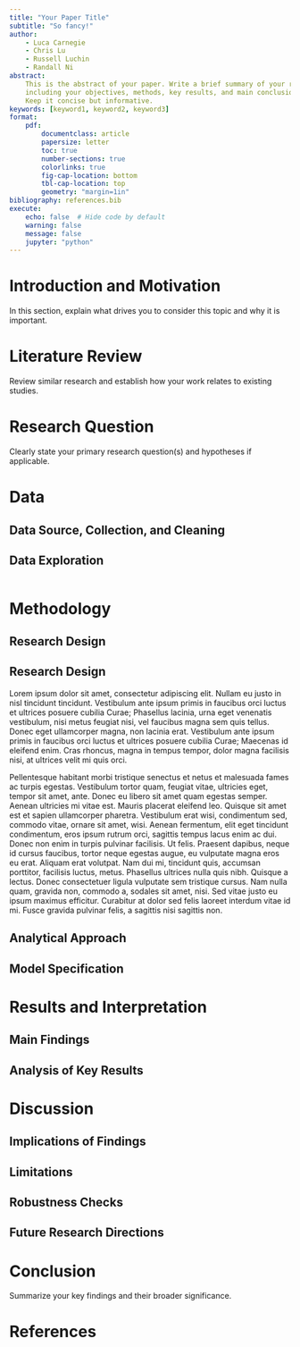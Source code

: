 ```yaml
---
title: "Your Paper Title"
subtitle: "So fancy!"
author:
    - Luca Carnegie
    - Chris Lu
    - Russell Luchin
    - Randall Ni
abstract:
    This is the abstract of your paper. Write a brief summary of your research,
    including your objectives, methods, key results, and main conclusions.
    Keep it concise but informative.
keywords: [keyword1, keyword2, keyword3]
format:
    pdf:
        documentclass: article
        papersize: letter
        toc: true
        number-sections: true
        colorlinks: true
        fig-cap-location: bottom
        tbl-cap-location: top
        geometry: "margin=1in"  
bibliography: references.bib
execute:
    echo: false  # Hide code by default
    warning: false
    message: false
    jupyter: "python"
---
```


# Introduction and Motivation

In this section, explain what drives you to consider this topic and why it is important.

# Literature Review

Review similar research and establish how your work relates to existing studies.

# Research Question

Clearly state your primary research question(s) and hypotheses if applicable.

# Data

## Data Source, Collection, and Cleaning
## Data Exploration

```python



```

# Methodology

## Research Design

## Research Design

Lorem ipsum dolor sit amet, consectetur adipiscing elit. Nullam eu justo in nisl tincidunt tincidunt. Vestibulum ante ipsum primis in faucibus orci luctus et ultrices posuere cubilia Curae; Phasellus lacinia, urna eget venenatis vestibulum, nisi metus feugiat nisi, vel faucibus magna sem quis tellus. Donec eget ullamcorper magna, non lacinia erat. Vestibulum ante ipsum primis in faucibus orci luctus et ultrices posuere cubilia Curae; Maecenas id eleifend enim. Cras rhoncus, magna in tempus tempor, dolor magna facilisis nisi, at ultrices velit mi quis orci.

Pellentesque habitant morbi tristique senectus et netus et malesuada fames ac turpis egestas. Vestibulum tortor quam, feugiat vitae, ultricies eget, tempor sit amet, ante. Donec eu libero sit amet quam egestas semper. Aenean ultricies mi vitae est. Mauris placerat eleifend leo. Quisque sit amet est et sapien ullamcorper pharetra. Vestibulum erat wisi, condimentum sed, commodo vitae, ornare sit amet, wisi. Aenean fermentum, elit eget tincidunt condimentum, eros ipsum rutrum orci, sagittis tempus lacus enim ac dui. Donec non enim in turpis pulvinar facilisis. Ut felis. Praesent dapibus, neque id cursus faucibus, tortor neque egestas augue, eu vulputate magna eros eu erat. Aliquam erat volutpat. Nam dui mi, tincidunt quis, accumsan porttitor, facilisis luctus, metus. Phasellus ultrices nulla quis nibh. Quisque a lectus. Donec consectetuer ligula vulputate sem tristique cursus. Nam nulla quam, gravida non, commodo a, sodales sit amet, nisi. Sed vitae justo eu ipsum maximus efficitur. Curabitur at dolor sed felis laoreet interdum vitae id mi. Fusce gravida pulvinar felis, a sagittis nisi sagittis non.

## Analytical Approach
## Model Specification

# Results and Interpretation

## Main Findings
## Analysis of Key Results

# Discussion

## Implications of Findings
## Limitations
## Robustness Checks
## Future Research Directions

# Conclusion

Summarize your key findings and their broader significance.

# References